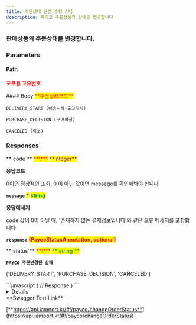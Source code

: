 ```yaml
---
title: 주문상태 단건 수정 API
description: 페이코 주문상품의 상태를 변경합니다
---
```




### 판매상품의 주문상태를 변경합니다.

<Swagger method="post" path="/payco/orders/status/{imp_uid}" baseUrl="https://api.iamport.kr" summary="페이코 주문상품 단건상태 변경">
<SwaggerDescription>


</SwaggerDescription>

### Parameters

#### Path

<SwaggerParameter name="imp_uid" type="String" required="true">
<mark style="color:red;">

**포트원 고유번호**

</mark>

</SwaggerParameter>
#### Body

<SwaggerParameter name="status" type="String" required="true">
<mark style="color:red;">**주문상태코드**</mark>

`DELIVERY_START (배송시작-출고지시)`

`PURCHASE_DECISION (구매확정)`

`CANCELED (취소)`

</SwaggerParameter>


### Responses

<SwaggerResponse status="200: OK" description="성공">
<Tabs>
<Tab title="PaycoStatusResponse">
**`code`** <mark style="color:red;">**\***</mark> <mark style="color:purple;">**integer**</mark>

**응답코드**

0이면 정상적인 조회, 0 이 아닌 값이면 message를 확인해봐야 합니다



**`message`** <mark style="color:red;">**\***</mark> <mark style="color:green;">**string**</mark>

**응답메세지**

code 값이 0이 아닐 때, '존재하지 않는 결제정보입니다'와 같은 오류 메세지를 포함합니다



**`response`** <mark style="color:red;">**(PaycoStatusAnnotation, optional)**</mark>

</Tab>
</Tabs>

<Tabs>
<Tab title="PaycoStatusAnnotation">
**`status`** <mark style="color:red;">**\***</mark> <mark style="color:green;">**`string`**</mark>

**`PAYCO 주문변경된 상태`**

\['DELIVERY\_START', 'PURCHASE\_DECISION', 'CANCELED']

</Tab>
</Tabs>

</SwaggerResponse>

<SwaggerResponse status="401: Unauthorized" description="인증 Token이 전달되지 않았거나 유효하지 않은 경우">
```javascript
{
    // Response
}
```

</SwaggerResponse>

</Swagger>

<Details>
<p slot="summary">Response Model Schema</p>

```
{
  "code": 0,
  "message": "string",
  "response": {
    "status": "DELIVERY_START"
  }
}
```

</Details>

<Hint style="success">
**Swagger Test Link**

[**https://api.iamport.kr/#!/payco/changeOrderStatus**](https://api.iamport.kr/#!/payco/changeOrderStatus)
</Hint>
